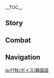 {{CharacterTabs}}
{{LanguageTabs}}
__TOC__
==Story==
{{VO/Story
|character           = Xingqiu
|language            = ko
|name                = 행추

<!-- Hello -->
|vo_01_01_title      = 첫 만남…
|vo_01_01_subtitle   = Hello
|vo_01_01_file       = VO_{language}{character} Hello.ogg
|vo_01_01_tx         = 소생 행추라 하옵니다. 무수한 책의 바다를 헤매는 책벌레죠. 뛰어난 재능은 없으나, 최선을 다해 당신을 돕겠습니다. 모처럼 느끼한 대사를 해봤는데, 나쁘지 않군
|vo_01_01_rm         = 

<!-- Chats -->
|vo_02_01_title      = 잡담・아무도 없는 밤
|vo_02_01_subtitle   = Chat: Night of Solitude
|vo_02_01_file       = VO_{language}{character} Chat - Night of Solitude.ogg
|vo_02_01_tx         = 「이따금 아무도 없는 달 밝은 밤에, 홀로 소담에서 악룡을 무찌르네」
|vo_02_01_rm         = 
|vo_02_02_title      = 잡담・문장
|vo_02_02_subtitle   = Chat: Literature
|vo_02_02_file       = VO_{language}{character} Chat - Literature.ogg
|vo_02_02_tx         = 「옷자락에 문장을 담고, 홀로 글을 쓰는 재주를 익히겠다 말하네」
|vo_02_02_rm         = 
|vo_02_03_title      = 잡담・잠깐의 휴식
|vo_02_03_subtitle   = Chat: Taking a Break
|vo_02_03_file       = VO_{language}{character} Chat - Taking a Break.ogg
|vo_02_03_tx         = 이른바 「어지러운 속세에서 잠시 동안 한적함을 얻는다」로군, 하하
|vo_02_03_rm         = 
|vo_02_04_title      = 잡담・독서
|vo_02_04_subtitle   = Chat: Reading
|vo_02_04_file       = VO_{language}{character} Chat - Reading.ogg
|vo_02_04_tx         = 이러이러해서, 이렇게 됐구나…. 음? 다음 이야기가 궁금하다면, 다음 회를 보세요? 으…
|vo_02_04_rm         = 
|vo_02_05_title      = 잡담・신간
|vo_02_05_subtitle   = Chat: New Books
|vo_02_05_file       = VO_{language}{character} Chat - New Books.ogg
|vo_02_05_tx         = 「만문집사」에 새 소설 들어오는 날짜가 거의 다 됐군. 그럼… 가는 길에 한번 들러볼까?
|vo_02_05_rm         = 

<!-- Weather -->
|vo_03_01_title      = 비가 올 때…
|vo_03_01_subtitle   = When It Rains
|vo_03_01_file       = VO_{language}{character} When It Rains.ogg
|vo_03_01_tx         = 그러고 보니, 우리 상회에서 만드는 금단 우산은 햇빛도 못 가리고 비도 못 막아. 유일한 용도는 벽에 걸어서 장식품으로 사용하는 것쯤이랄까
|vo_03_01_rm         = 
|vo_03_02_title      = 비가 그친 후…
|vo_03_02_subtitle   = After the Rain
|vo_03_02_file       = VO_{language}{character} After the Rain.ogg
|vo_03_02_tx         = 날이 맑아져서 다행이야. 안 그럼 내 책들에 곰팡이가 폈을지도 몰라
|vo_03_02_rm         = 
|vo_03_03_title      = 눈이 올 때…
|vo_03_03_subtitle   = When It Snows
|vo_03_03_file       = VO_{language}{character} When It Snows.ogg
|vo_03_03_tx         = 이런 날씨에는 서점보다 집이 더 좋은 것 같아. 집에선 따뜻하게 불을 지필 수 있지만 서점에선 책 때문에 불을 지필 수가 없잖아
|vo_03_03_rm         = 
|vo_03_04_title      = 햇살이 좋을 때…
|vo_03_04_subtitle   = When the Sun Is Out
|vo_03_04_file       = VO_{language}{character} When the Sun Is Out.ogg
|vo_03_04_tx         = 무예를 연마하기… 아니, 책 읽기 딱 좋은 날이네. 내 얼굴에 뭐가 묻은 것도 아닌데 너무 그렇게 쳐다보지 마
|vo_03_04_rm         = 

<!-- Greetings -->
|vo_04_01_title      = 아침 인사…
|vo_04_01_subtitle   = Good Morning
|vo_04_01_file       = VO_{language}{character} Good Morning.ogg
|vo_04_01_tx         = 좋은 아침. 이렇게 소중한 아침 시간엔 하고 싶은 일을 하는 게 제일 좋지
|vo_04_01_rm         = 
|vo_04_02_title      = 점심 인사…
|vo_04_02_subtitle   = Good Afternoon
|vo_04_02_file       = VO_{language}{character} Good Afternoon.ogg
|vo_04_02_tx         = 점심은 밥 말고 떡이나 과자 같은 간식이 먹고 싶네. 서재에서 먹으면 아버지랑 형이 모를 거야…. 응? 너도 같이 먹고 싶다고? 음… 책에 부스러기만 흘리지 마
|vo_04_02_rm         = 
|vo_04_03_title      = 저녁 인사…
|vo_04_03_subtitle   = Good Evening
|vo_04_03_file       = VO_{language}{character} Good Evening.ogg
|vo_04_03_tx         = 반딧불이를 좀 훔쳐 와서 책을 읽을까? 음, 농담이야. 눈 나빠지니까 진짜로 하지는 마
|vo_04_03_rm         = 
|vo_04_04_title      = 굿나잇…
|vo_04_04_subtitle   = Good Night
|vo_04_04_file       = VO_{language}{character} Good Night.ogg
|vo_04_04_tx         = 내일도 같은 장소에 있을게. 길을 잃지만 않는다면 분명 날 찾을 수 있을 거야
|vo_04_04_rm         = 

<!-- About -->
|vo_05_01_title      = 행추 자신에 대해…
|vo_05_01_subtitle   = About {character}
|vo_05_01_file       = VO_{language}{character} About {character}.ogg
|vo_05_01_tx         = 사람들 앞에서 예의 바르게 행동하는 건, 내가 비운 상회의 둘째이기 때문이야. 네 앞에서 이렇게 편안하게 있을 수 있는 건, 아마 너는 남들과 같은 눈으로 날 보지 않아서겠지
|vo_05_01_rm         = 

<!-- About Us -->
|vo_06_01_title      = 우리에 대해・책벗
|vo_06_01_subtitle   = About Us: Reading Buddies
|vo_06_01_file       = VO_{language}{character} About Us - Reading Buddies.ogg
|vo_06_01_tx         = 넌 나의 책동무잖아? 뭐? 싸움? 고화파? 전우? …윽! 무슨 소릴 하는 거야. 이건 우리끼리 비밀로 하기로 했잖아!
|vo_06_01_rm         = 
|vo_06_02_title      = #우리에 대해・{F#의남매}{M#의형제}
|vo_06_02_subtitle   = About Us: Swornship
|vo_06_02_friendship = 6
|vo_06_02_file       = VO_{language}{character} About Us - Swornship.ogg
|vo_06_02_tx         = 너와 (의형제/의남매)를 맺은 뒤, 절운간의 제단 쪽에 가봐야겠어. 아니, 거절하면 안 돼. 넌 내 속사정도 알고 있고, 내가 숨기고 있던 내 진짜 모습까지도 알아버렸어…. 널 그냥 놓아줄 순 없어. 절대 내팽개치지 않겠다고 약속하면 모를까!
|vo_06_02_rm         = 

<!-- Miscellany I -->
|vo_07_01_title      = 「신의 눈」에 대해・고서
|vo_07_01_subtitle   = About the Vision: Ancient Books
|vo_07_01_friendship = 3
|vo_07_01_file       = VO_{language}{character} About the Vision - Ancient Books.ogg
|vo_07_01_tx         = 「신의 눈」에 관한 기록은 거의 없지만, 내가 수집한 고서 중에 이를 특이하게 묘사한 내용이 있어, 이따 보여줄게
|vo_07_01_rm         = 
|vo_07_02_title      = 「신의 눈」에 대해・깨달음
|vo_07_02_subtitle   = About the Vision: Realization
|vo_07_02_friendship = 5
|vo_07_02_file       = VO_{language}{character} About the Vision - Realization.ogg
|vo_07_02_tx         = 난 책 속의 깨우침을 받고, 창술과 검술의 본질은 바로 동술이란 걸 깨달았어. 음, 설명하자면 복잡한데… 정말 알고 싶다면, 나랑 같이 「왕산청」에 가보자. 미리 말해두지만, 가보고 웃으면 안 돼
|vo_07_02_rm         = 
|vo_07_03_title      = 하고 싶은 이야기…
|vo_07_03_subtitle   = Something to Share
|vo_07_03_file       = VO_{language}{character} Something to Share.ogg
|vo_07_03_tx         = 리월에서 꼭 가봐야 할 곳? 아, 어려운 문제군. 하지만 없어지면 가장 속상할 것 같은 곳이라면… 1위는 당연히 「만문집사」야. 「고화당」은 10위쯤 되려나
|vo_07_03_rm         = 
|vo_07_04_title      = 흥미있는 일…
|vo_07_04_subtitle   = Interesting Things
|vo_07_04_friendship = 4
|vo_07_04_file       = VO_{language}{character} Interesting Things.ogg
|vo_07_04_tx         = 예전엔 토끼를 좋아했었는데, 지금은 사슴이 더 좋아. 나한테 「절체절명 속에서 의협심을 일깨울 수 있길」이라는 말은 모든 걸 버릴 수 있는 각오를 의미하거든. 사슴은 절망 속에서 새로운 생명을 얻는 희망을 상징해. 다시 한번 보고 싶네
|vo_07_04_rm         = 

<!-- About Others -->
|vo_08_01_title      = 북두에 대해…
|vo_08_01_subtitle   = About [[Beidou]]
|vo_08_01_friendship = 4
|vo_08_01_file       = VO_{language}{character} About Beidou.ogg
|vo_08_01_tx         = 북두 님을 정말 존경하지만, 나를 「녀석」이라고 부르거나 만날 때마다 머리카락을 쓰다듬는 건 안 하셨으면 좋겠어
|vo_08_01_rm         = 
|vo_08_02_title      = 응광에 대해…
|vo_08_02_subtitle   = About [[Ningguang]]
|vo_08_02_friendship = 4
|vo_08_02_file       = VO_{language}{character} About Ningguang.ogg
|vo_08_02_tx         = 「천권」 님은 내가 존경하지 않을 수 없는 분이야. 안 그러면 아버지와 형에게 폐를 끼치게 되거든. 응? 그분에 대해서? 글쎄, 음… 역시 그만둘래. 다른 사람을 험담하긴 싫어
|vo_08_02_rm         = 
|vo_08_03_title      = 중운에 대해…
|vo_08_03_subtitle   = About [[Chongyun]]
|vo_08_03_friendship = 4
|vo_08_03_file       = VO_{language}{character} About Chongyun.ogg
|vo_08_03_tx         = 휴, 중운 그 녀석도 내 진짜 모습을 알고 있긴 하지만 함께 임무에 나서는 건 신중히 생각해 봐야 해. 아직도 「무」예에만 집착하고 의「협」의 마음은 전혀 이해하지 못하고 있거든. 아직 훈련이 더 필요해. 특히… 매운 걸 먹는 훈련? 하하
|vo_08_03_rm         = 
|vo_08_04_title      = 운근에 대해…
|vo_08_04_subtitle   = About [[Yun Jin]]
|vo_08_04_friendship = 4
|vo_08_04_file       = VO_{language}{character} About Yun Jin.ogg
|vo_08_04_tx         = 운근은 맛있는 음료만 마시면 새로운 작품을 쓸 원동력이 생기나 봐. 그래서 난 운근이 작품 쓸 의욕이 없을 때 가져다줄 찻잎을 항상 침대 밑에 쟁여두지. 그럼 무협 소설 이야기를 원 없이 들을 수 있어!
|vo_08_04_rm         = 
|vo_08_05_title      = 호두에 대해…
|vo_08_05_subtitle   = About [[Hu Tao]]
|vo_08_05_friendship = 4
|vo_08_05_file       = VO_{language}{character} About Hu Tao.ogg
|vo_08_05_tx         = 그 소녀가 바로 현재 「왕생당」의 당주야. 어? 그녀의 성품이 어떻냐고? …거리에 떠도는 소문으로 성품을 판단할 순 없지. 누군가에 대해 알고 싶다면, 그 사람이 뭘 원하는지 보면 돼
|vo_08_05_rm         = 
|vo_08_06_title      = 치치에 대해…
|vo_08_06_subtitle   = About [[Qiqi]]
|vo_08_06_friendship = 4
|vo_08_06_file       = VO_{language}{character} About Qiqi.ogg
|vo_08_06_tx         = 항상 느끼는 거지만, 치치는 수수께끼투성이야. 백출 씨가 옆에 있으면 그 애와 대화 몇 마디 하기도 힘들지. 우리… 백출 씨가 진찰하러 나간 틈에 노려볼까?
|vo_08_06_rm         = 
|vo_08_07_title      = 향릉에 대해…
|vo_08_07_subtitle   = About [[Xiangling]]
|vo_08_07_friendship = 4
|vo_08_07_file       = VO_{language}{character} About Xiangling.ogg
|vo_08_07_tx         = 향릉의 표정은 항상 주의해야 해. 특히 식자재를 구하고 돌아온 향릉이 기쁘게 웃을수록 위험해. 새로운 메뉴를 먹어보라고 끈질기게 들러붙기라도 하면… 그런 상황이 오면 난 항상 중운에게 맡기지만 말이야
|vo_08_07_rm         = 
|vo_08_08_title      = 신염에 대해…
|vo_08_08_subtitle   = About [[Xinyan]]
|vo_08_08_friendship = 4
|vo_08_08_file       = VO_{language}{character} About Xinyan.ogg
|vo_08_08_tx         = 신염은 도대체 어디서 공연하는 거야? 그 엄청난 관통력을 지닌 소리를 피할 곳이 흘호암에서부터 옥경대까지 그 어디에도 없다고…. 휴, 조용히 책을 읽던 날들이 그립구나
|vo_08_08_rm         = 
|vo_08_09_title      = 알베도에 대해…
|vo_08_09_subtitle   = About [[Albedo]]
|vo_08_09_friendship = 4
|vo_08_09_file       = VO_{language}{character} About Albedo.ogg
|vo_08_09_tx         = 다음권, 다다음권, 다다다음권의 주요 장면에 들어갈 삽화를 전부 생각해뒀어! 아, 영감이 떠올랐을 때 빨리 기록해서 백악 선생님께 보내야겠다…
|vo_08_09_rm         = 
|vo_08_10_title      = 종려에 대해…
|vo_08_10_subtitle   = About [[Zhongli]]
|vo_08_10_friendship = 4
|vo_08_10_file       = VO_{language}{character} About Zhongli.ogg
|vo_08_10_tx         = 아버지와 형이 그분을 극진히 대접하는 걸 본 적 있어. 예를 차려 인사한 거로 봤을 때… 아마 지위가 엄청 높으신 게 아닐까? 선인의 장례를 치른다고 들었는데, 엄청난 신분을 숨기고 있는 것 같아. 같이 그 비밀을 파헤치러 가지 않을래?
|vo_08_10_rm         = 
|vo_08_11_title      = 신학에 대해…
|vo_08_11_subtitle   = About [[Shenhe]]
|vo_08_11_friendship = 4
|vo_08_11_file       = VO_{language}{character} About Shenhe.ogg
|vo_08_11_tx         = 신학 씨가 날 보는 눈이 좀 험악한 것 같아서 쉽게 말을 못 걸겠어. 음, 이상해. 혹시 내가 무의식중에 신학 씨한테 실수라도 한 걸까? 아니면… 그 주위 사람에게 실수했나?
|vo_08_11_rm         = 
|vo_08_12_title      = 야란에 대해…
|vo_08_12_subtitle   = About [[Yelan]]
|vo_08_12_friendship = 4
|vo_08_12_file       = VO_{language}{character} About Yelan.ogg
|vo_08_12_tx         = 「천 가지 얼굴」을 가졌다는 말 들어봤어? 야란 씨를 보면 그런 느낌이 들어. 우리 집에 왔을 때 아버지와 형님이 예를 갖춰서 대하니 야란 씨도 그에 맞게 행동했어. 아주 상냥하고 점잖은 누나처럼. 근데 다른 곳에서 봤을 땐 전혀 다른 느낌이었지
|vo_08_12_rm         = 
|vo_08_13_title      = 가명에 대해…
|vo_08_13_subtitle   = About [[Gaming]]
|vo_08_13_friendship = 4
|vo_08_13_file       = VO_{language}{character} About Gaming.ogg
|vo_08_13_tx         = 가명이 하는 일은 꽤 협객스러워. 상상해 봐, 폭풍이 몰아치는 밤, 비범한 무예 실력을 가진 검은 옷의 소년이 전설 속 신수와 함께 도적과 악당들을 물리치는 모습을…. 가명이 좀 한가해지면 그가 호송원 일을 하며 겪은 일화를 들어보고 싶어. 너도 같이 들으러 갈래?
|vo_08_13_rm         = 

<!-- More About -->
|vo_09_01_title      = 행추에 대해 알기・첫 번째
|vo_09_01_subtitle   = More About {character}: I
|vo_09_01_file       = VO_{language}{character} More About {character} - 01.ogg
|vo_09_01_tx         = 요새 어떻게 지내? 시간 있으면 「만문집사」에 와서 한번 둘러봐
|vo_09_01_rm         = 
|vo_09_02_title      = 행추에 대해 알기・두 번째
|vo_09_02_subtitle   = More About {character}: II
|vo_09_02_friendship = 3
|vo_09_02_file       = VO_{language}{character} More About {character} - 02.ogg
|vo_09_02_tx         = 왜 맨날 혼자서 책을 읽냐고? 배움을 좋아하는 게… 나쁜 습관은 아니잖아. 특별한 이유는 없어. 음? 정말 없다니까
|vo_09_02_rm         = 
|vo_09_03_title      = 행추에 대해 알기・세 번째
|vo_09_03_subtitle   = More About {character}: III
|vo_09_03_friendship = 4
|vo_09_03_file       = VO_{language}{character} More About {character} - 03.ogg
|vo_09_03_tx         = 오늘 시간 있다고? 좋아, 나도 언제든 출발할 수 있어. 책? 괜찮아, 책은 갔다 와서도 볼 수 있지만 우리의 도움이 필요한 사람을 오래 기다리게 할 순 없지
|vo_09_03_rm         = 
|vo_09_04_title      = 행추에 대해 알기・네 번째
|vo_09_04_subtitle   = More About {character}: IV
|vo_09_04_friendship = 5
|vo_09_04_file       = VO_{language}{character} More About {character} - 04.ogg
|vo_09_04_tx         = 너한테 좋은 생각이 있다고? 우리의 경험을 소재로 탐정과 무협 요소가 모두 가미된 소설 《만문집 사건부》를 쓰자고? 응? 아하하하… 좋은 생각이네. 하지만 무리야. 응, 절대 안 돼
|vo_09_04_rm         = 
|vo_09_05_title      = 행추에 대해 알기・다섯 번째
|vo_09_05_subtitle   = More About {character}: V
|vo_09_05_friendship = 6
|vo_09_05_file       = VO_{language}{character} More About {character} - 05.ogg
|vo_09_05_tx         = 「끝없이 긴 시구를 엮어 비단을 만드네」 휴, 나도 이런 평가를 받고 싶군. 너한테만 알려주는 건데, 사실 나도 소설을 쓰고 있어. 지, 지금은 보여줄 수 없지만, 나중에… 나중에 서점에서 볼 수 있을 거야
|vo_09_05_rm         = 

<!-- Miscellany II -->
|vo_10_01_title      = 행추의 취미…
|vo_10_01_subtitle   = {character}'s Hobbies
|vo_10_01_file       = VO_{language}{character} Hobbies.ogg
|vo_10_01_tx         = 내 취미는 당연히 독서지. 어떤 책이든 다 읽어. 응? 왜 그런 웃음을 짓고 있는 건데? 음, 이건 우리 둘만 알고 있자. 대놓고 이야기하긴 아직 좀 그래. 말해버리면 재미없지
|vo_10_01_rm         = 
|vo_10_02_title      = 행추의 고민…
|vo_10_02_subtitle   = {character}'s Troubles
|vo_10_02_file       = VO_{language}{character} Troubles.ogg
|vo_10_02_tx         = 고민이라, 음… 언젠가 형이 가업을 이어받게 되면, 난 어떻게 될까? 이런 근심 걱정 없는 생활도 곧… 아, 내 신분 같은 걸 말하는 게 아니야, 그런 건 별로 신경 안 써. 단지 우리 형이 좀 둔해서, 내가 없으면 안 되거든
|vo_10_02_rm         = 
|vo_10_03_title      = 좋아하는 음식…
|vo_10_03_subtitle   = Favorite Food
|vo_10_03_file       = VO_{language}{character} Favorite Food.ogg
|vo_10_03_tx         = 난 다과류와 월 요리의 해산물을 좋아해. 우리 집은 항상 음식을 담백하게 먹거든
|vo_10_03_rm         = 
|vo_10_04_title      = 싫어하는 음식…
|vo_10_04_subtitle   = Least Favorite Food
|vo_10_04_file       = VO_{language}{character} Least Favorite Food.ogg
|vo_10_04_tx         = 난 당근을 엄청 싫어해. 어렸을 때 어머니가 당근을 잘게 다져서… 역시 더 이상 말하는 건 무리야. 기억 속에서라도 그 맛은 정말…
|vo_10_04_rm         = 

<!-- Receiving a Gift -->
|vo_11_01_title      = 선물 획득・첫 번째
|vo_11_01_subtitle   = Receiving a Gift: I
|vo_11_01_file       = VO_{language}{character} Receiving a Gift - 01.ogg
|vo_11_01_tx         = 이렇게 맛있는 요리는 한 번 먹으면 평생 잊지 못할 거야
|vo_11_01_rm         = 
|vo_11_02_title      = 선물 획득・두 번째
|vo_11_02_subtitle   = Receiving a Gift: II
|vo_11_02_file       = VO_{language}{character} Receiving a Gift - 02.ogg
|vo_11_02_tx         = 이 정도 솜씨면 거리에 식당 하나 차려도 될 것 같은데, 어때?
|vo_11_02_rm         = 
|vo_11_03_title      = 선물 획득・세 번째
|vo_11_03_subtitle   = Receiving a Gift: III
|vo_11_03_file       = VO_{language}{character} Receiving a Gift - 03.ogg
|vo_11_03_tx         = 아냐, 난 괜찮으니까 사양 말고 어서 먹어
|vo_11_03_rm         = 

<!-- Birthday -->
|vo_12_01_title      = 생일・축복
|vo_12_01_subtitle   = Birthday: Wishing
|vo_12_01_file       = VO_{language}{character} Birthday - Wishing.ogg
|vo_12_01_tx         = 큼, 크흠. 생신을 축하합니다. 그대의 생신을 축하합니다~
|vo_12_01_rm         = 
|vo_12_02_title      = 생일・풍속
|vo_12_02_subtitle   = Birthday: Customs
|vo_12_02_file       = VO_{language}{character} Birthday - Customs.ogg
|vo_12_02_tx         = 기록에 의하면, 천성석교는 상고 전쟁 때 바위 신 모락스가 던진 석창이 무너지면서 생긴 거래. 생일날 다리를 건너 양쪽 바다에 모라를 던지면 일 년의 평안을 기원할 수 있다더군…. 생일은 일 년에 한 번뿐이니까, 가고 싶으면 어서 가봐…. 거짓말 아니야, 진짜야. 진짜라니까, 어서 가봐
|vo_12_02_rm         = 

<!-- Feelings About Ascension -->
|vo_13_01_title      = 돌파의 느낌・기
|vo_13_01_subtitle   = Feelings About Ascension: Intro
|vo_13_01_ascension  = 1
|vo_13_01_file       = VO_{language}{character} Feelings About Ascension -  01.ogg
|vo_13_01_tx         = 충분한 능력이 없다면, 내 마음속의 그 글자도 종잇장에만 머물게 되겠지
|vo_13_01_rm         = 
|vo_13_02_title      = 돌파의 느낌・승
|vo_13_02_subtitle   = Feelings About Ascension: Building Up
|vo_13_02_ascension  = 2
|vo_13_02_file       = VO_{language}{character} Feelings About Ascension -  02.ogg
|vo_13_02_tx         = 마음에 선과 악을 구분하는 기준이 없다면, 노력하는 방향이 잘못되기 마련이지. 중요한 것을 잃고 지엽적인 것만을 추구한다면, 폭력만을 쫓는 속인이 되고 말 거야
|vo_13_02_rm         = 
|vo_13_03_title      = 돌파의 느낌・전
|vo_13_03_subtitle   = Feelings About Ascension: Climax
|vo_13_03_ascension  = 4
|vo_13_03_file       = VO_{language}{character} Feelings About Ascension -  03.ogg
|vo_13_03_tx         = 내가 추구하는 그 글자가 리월의 모든 곳에서 통하는 건 아니야. 지금까지 도를 행하면서 그 점은 일찌감치 깨닫고 있었어
|vo_13_03_rm         = 
|vo_13_04_title      = 돌파의 느낌・결
|vo_13_04_subtitle   = Feelings About Ascension: Conclusion
|vo_13_04_ascension  = 6
|vo_13_04_file       = VO_{language}{character} Feelings About Ascension -  04.ogg
|vo_13_04_tx         = 네가 같이 있어 준 덕분에 무예든, 그 글자에 대한 이해든 나 스스로도 정말 만족스러웠어——에, 됐다. 나도 더 이상 「의협」에 대해 숨길 필요가 없겠군. 나의 「의협」에 대해선 아버지와 형도 의아해하지 않으실 거야. 다만, 드러내지 않고 겸손히 행동하는 습관은 지켜야겠지
|vo_13_04_rm         = 
|vo_13_04_tl         = 
}}

==Combat==
{{Combat VO
|character           = Xingqiu
|language            = ko

<!-- Elemental Mastery -->
|skill_1_tx          = 빗줄기를 그리긴 어려운 법
|skill_1_rm          = 
|skill_2_tx          = 베어라——!
|skill_2_rm          = 
|skill_3_tx          = 이 검을 알아보겠느냐!
|skill_3_rm          = 

<!-- Elemental Burst -->
|burst_1_tx          = 고화심비
|burst_1_rm          = 
|burst_2_tx          = 시로 짠 비단
|burst_2_rm          = 
|burst_3_tx          = 재우유홍
|burst_3_rm          = 

<!-- Sprint Start -->
|sprint-s_1_tx       = 날 따라와
|sprint-s_1_rm       = 
|sprint-s_2_tx       = 서두르자
|sprint-s_2_rm       = 
|sprint-s_3_file     = Sprint Start 03

<!-- Deploying Wind Glider -->
|glider_1_file       = Deploying Wind Glider 01,Deploying Wind Glider 02,Deploying Wind Glider 03

<!-- Opening Treasure Chest -->
|chest_1_tx          = 아주 좋아
|chest_1_rm          = 
|chest_2_tx          = 보물찾기라니, 협객한테 딱 맞는 경험이네
|chest_2_rm          = 
|chest_3_tx          = 잃어버린 고서도 몇 권 있다면 완벽할 텐데
|chest_3_rm          = 

<!-- Low HP -->
|low-hp_1_tx         = 계획에 차질이 생겼군…
|low-hp_1_rm         = 
|low-hp_2_tx         = 이제부터 봐주지 않을 겁니다
|low-hp_2_rm         = 
|low-hp_3_tx         = 「절체절명 속에서 의협심을 일깨울 수 있길」
|low-hp_3_rm         = 

<!-- Ally Low HP -->
|ally-low-hp_1_tx    = 이리 와봐, 나한테 좋은 생각이 있어
|ally-low-hp_1_rm    = 
|ally-low-hp_2_tx    = 신중히 행동하는 게 좋겠어
|ally-low-hp_2_rm    = 

<!-- Fallen -->
|fallen_1_tx         = 한 수… 배웠습니다…
|fallen_1_rm         = 
|fallen_2_tx         = 등불이 화려하면 쉽게 꺼지는 법이지…
|fallen_2_rm         = 
|fallen_3_tx         = 내 실수야…
|fallen_3_rm         = 

<!-- Light Hit Taken -->
|hit-l_1_file        = Light Hit Taken 02
|hit-l_1_tx          = 무방하다
|hit-l_1_rm          = 
|hit-l_2_file        = Light Hit Taken 01,Light Hit Taken 03,Light Hit Taken 04,Light Hit Taken 05,Light Hit Taken 06

<!-- Heavy Hit Taken -->
|hit-h_1_tx          = 방심했군
|hit-h_1_rm          = 
|hit-h_2_tx          = 이런…
|hit-h_2_rm          = 
|hit-h_3_file        = Heavy Hit Taken 03,Heavy Hit Taken 04,Heavy Hit Taken 05,Heavy Hit Taken 06

<!-- Joining Party -->
|join_1_tx           = 준비가 완벽해야 일이 성사되는 법
|join_1_rm           = 
|join_2_tx           = 천하의 영웅들에게 부끄럽지 않을지어다
|join_2_rm           = 
|join_3_tx           = 악한 것을 벌하고 의를 행하리라
|join_3_rm           = 

<!-- Light Attack -->
|atk-l_1_file        = Light Attack 01,Light Attack 02,Light Attack 03,Light Attack 04,Light Attack 05,Light Attack 06,Light Attack 07

<!-- Mid Attack -->
|atk-m_1_file        = Mid Attack 01,Mid Attack 02,Mid Attack 03

<!-- Heavy Attack -->
|atk-h_1_file        = Heavy Attack 01,Heavy Attack 02,Heavy Attack 03

<!-- Climbing -->
|climb_1_file        = Climbing 01,Climbing 02,Climbing 03

<!-- Climbing Breath -->
|climb-b_1_file      = Climbing Breath 01,Climbing Breath 02,Climbing Breath 03

<!-- Jumping -->
|jump_1_file         = Jumping 01,Jumping 02,Jumping 03,Jumping 04,Jumping 05
}}

==Navigation==
{{Character Navbox|VO-KO}}

[[ja:行秋/ボイス/韓国語]]